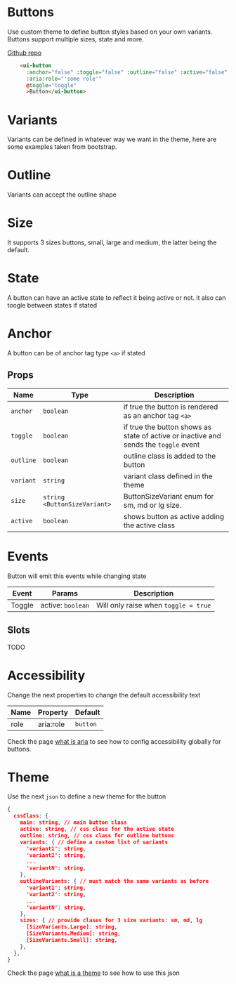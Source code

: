 
# Buttons
Use custom theme to define button styles based on your own variants. Buttons support multiple sizes, state and more.

[Github repo](https://github.com/unicoderns/ui/tree/master/packages/button)

```html
    <ui-button
      :anchor="false" :toggle="false" :outline="false" :active="false" :variant="'primary'" :size="'sm'"
      :aria:role="'some role'"
      @toggle="toggle"
      >Button</ui-button>
```

# Variants
Variants can be defined in whatever way we want in the theme, here are some examples taken from bootstrap.

<Canvas>
  <Story id="ui-bootstrap-button--primary" />
  <Story id="ui-bootstrap-button--secondary" />
  <Story id="ui-bootstrap-button--success" />
  <Story id="ui-bootstrap-button--danger" />
  <Story id="ui-bootstrap-button--warning" />
  <Story id="ui-bootstrap-button--info" />
  <Story id="ui-bootstrap-button--light" />
  <Story id="ui-bootstrap-button--dark" />
</Canvas>

# Outline
Variants can accept the outline shape

<Canvas>
  <Story id="ui-bootstrap-button--outline-primary" />
  <Story id="ui-bootstrap-button--outline-secondary" />
  <Story id="ui-bootstrap-button--outline-success" />
  <Story id="ui-bootstrap-button--outline-danger" />
  <Story id="ui-bootstrap-button--outline-warning" />
  <Story id="ui-bootstrap-button--outline-info" />
  <Story id="ui-bootstrap-button--outline-light" />
  <Story id="ui-bootstrap-button--outline-dark" />
</Canvas>

# Size
It supports 3 sizes buttons, small, large and medium, the latter being the default.

<Canvas>
  <Story id="ui-bootstrap-button--small" />
  <Story id="ui-bootstrap-button--medium" />
  <Story id="ui-bootstrap-button--large" />
</Canvas>

# State
A button can have an active state to reflect it being active or not. it also can toogle between states if stated

<Canvas>
  <Story id="ui-bootstrap-button--active" />
  <Story id="ui-bootstrap-button--toggle" />
</Canvas>

# Anchor
A button can be of anchor tag type `<a>` if stated

<Canvas>
  <Story id="ui-bootstrap-button--anchor" />
</Canvas>

## Props

| Name | Type  | Description |
| ---- | ---- | ----------- |
| `anchor` | `boolean` | if true the button is rendered as an anchor tag `<a>` |
| `toggle` | `boolean` | if true the button shows as state of active or inactive and sends the `toggle` event |
| `outline` | `boolean` | outline class is added to the button |
| `variant` | `string` | variant class defined in the theme |
| `size` | `string <ButtonSizeVariant>` | ButtonSizeVariant enum for sm, md or lg size.  |
| `active` | `boolean` | shows button as active adding the active class |

# Events
Button will emit this events while changing state

| Event | Params | Description |
| ---- | ---- | ----------- |
| Toggle | active: `boolean` | Will only raise when `toggle = true` |

## Slots
TODO

# Accessibility
Change the next properties to change the default accessibility text

| Name | Property | Default |
| ---- | ---- | ----------- |
| role | aria:role | `button` |

Check the page [what is aria](/docs/docs-aria--page#what-is-aria-config) to see how to config accessibility globally for buttons.

# Theme
Use the next `json` to define a new theme for the button

```json
{
  cssClass: {
    main: string, // main button class
    active: string, // css class for the active state
    outline: string, // css class for outline buttons
    variants: { // define a custom list of variants
      'variant1': string,
      'variant2': string,
      ...
      'variantN': string,
    },
    outlineVariants: { // must match the same variants as before
      'variant1': string,
      'variant2': string,
      ...
      'variantN': string,
    },
    sizes: { // provide clases for 3 size variants: sm, md, lg
      [SizeVariants.Large]: string,
      [SizeVariants.Medium]: string,
      [SizeVariants.Small]: string,
    },
  },
}
```

Check the page [what is a theme](/docs/docs-theming--page#what-is-a-theme) to see how to use this json